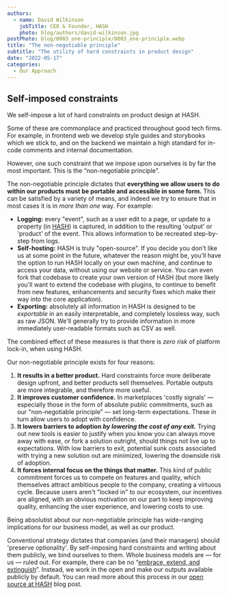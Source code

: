 ```yaml
---
authors:
  - name: David Wilkinson
    jobTitle: CEO & Founder, HASH
    photo: blog/authors/david-wilkinson.jpg
postPhoto: blog/0003_one-principle/0003_one-principle.webp
title: "The non-negotiable principle"
subtitle: "The utility of hard constraints in product design"
date: "2022-05-17"
categories:
  - Our Approach
---
```


## Self-imposed constraints

We self-impose a lot of hard constraints on product design at HASH.

Some of these are commonplace and practiced throughout good tech firms. For example, in frontend web we develop style guides and storybooks which we stick to, and on the backend we maintain a high standard for in-code comments and internal documentation.

However, one such constraint that we impose upon ourselves is by far the most important. This is the “non-negotiable principle”.

The non-negotiable principle dictates that **everything we allow users to do within our products must be portable and accessible in some form.** This can be satisfied by a variety of means, and indeed we try to ensure that in most cases it is in _more than one_ way. For example:

- **Logging:** every "event", such as a user edit to a page, or update to a property (in [HASH](https://hash.ai/)) is captured, in addition to the resulting 'output' or 'product' of the event. This allows information to be recreated step-by-step from logs.
- **Self-hosting:** HASH is truly "open-source". If you decide you don't like us at some point in the future, whatever the reason might be, you'll have the option to run HASH locally on your own machine, and continue to access your data, without using our website or service. You can even fork that codebase to create your own version of HASH (but more likely you'll want to extend the codebase with plugins, to continue to benefit from new features, enhancements and security fixes which make their way into the core application).
- **Exporting:** absolutely all information in HASH is designed to be _exportable_ in an easily interpretable, and completely lossless way, such as raw JSON. We'll generally try to provide information in more immediately user-readable formats such as CSV as well.

The combined effect of these measures is that there is _zero risk_ of platform lock-in, when using HASH.

Our non-negotiable principle exists for four reasons:

1. **It results in a better product.** Hard constraints force more deliberate design upfront, and better products sell themselves. Portable outputs are more integrable, and therefore more useful.
1. **It improves customer confidence.** In marketplaces 'costly signals' — especially those in the form of absolute public commitments, such as our "non-negotiable principle" — set long-term expectations. These in turn allow users to adopt with confidence.
1. **It lowers barriers to adoption _by lowering the cost of any exit._** Trying out new tools is easier to justify when you know you can always move away with ease, or fork a solution outright, should things not live up to expectations. With low barriers to exit, potential sunk costs associated with trying a new solution out are minimized, lowering the downside risk of adoption.
1. **It forces internal focus on the things that matter.** This kind of public commitment forces us to compete on features and quality, which themselves attract ambitious people to the company, creating a virtuous cycle. Because users aren't "locked in" to our ecosystem, our incentives are aligned, with an obvious motivation on our part to keep improving quality, enhancing the user experience, and lowering costs to use.

Being absolutist about our non-negotiable principle has wide-ranging implications for our business model, as well as our product.

Conventional strategy dictates that companies (and their managers) should 'preserve optionality'. By self-imposing hard constraints and writing about them publicly, we bind ourselves to them. Whole business models are — for us — ruled out. For example, there can be no “<a href="https://en.wikipedia.org/wiki/Embrace,_extend,_and_extinguish" target="_blank">embrace, extend, and extinguish</a>”. Instead, we work in the open and make our outputs available publicly by default. You can read more about this process in our [open source at HASH](https://hash.dev/blog/open-source) blog post.
